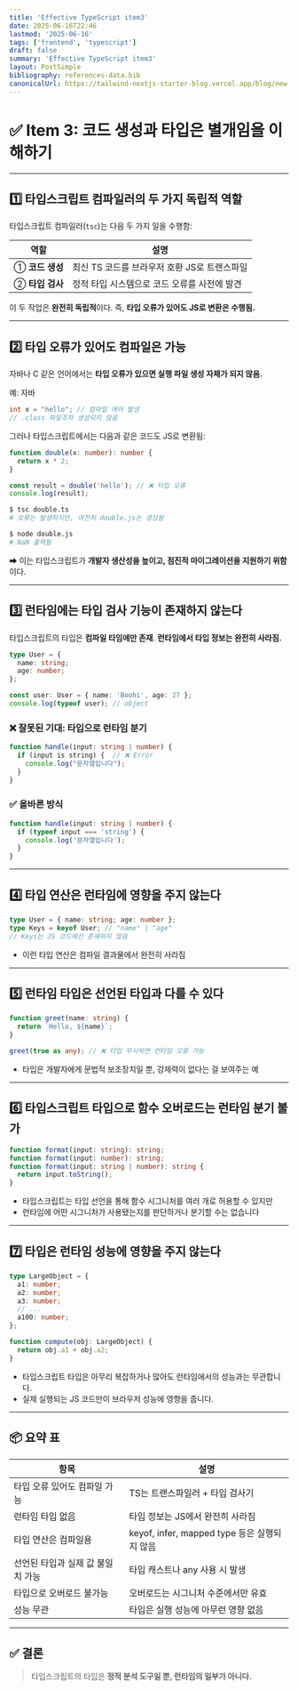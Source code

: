 ```yaml
---
title: 'Effective TypeScript item3'
date: 2025-06-16T22:46
lastmod: '2025-06-16'
tags: ['frontend', 'typescript']
draft: false
summary: 'Effective TypeScript item3'
layout: PostSimple
bibliography: references-data.bib
canonicalUrl: https://tailwind-nextjs-starter-blog.vercel.app/blog/new-features-in-v1/
---
```


# ✅ Item 3: 코드 생성과 타입은 별개임을 이해하기

---

## 1️⃣ 타입스크립트 컴파일러의 두 가지 독립적 역할

타입스크립트 컴파일러(`tsc`)는 다음 두 가지 일을 수행함:

| 역할            | 설명                                         |
| --------------- | -------------------------------------------- |
| ① **코드 생성** | 최신 TS 코드를 브라우저 호환 JS로 트랜스파일 |
| ② **타입 검사** | 정적 타입 시스템으로 코드 오류를 사전에 발견 |

이 두 작업은 **완전히 독립적**이다.
즉, **타입 오류가 있어도 JS로 변환은 수행됨.**

---

## 2️⃣ 타입 오류가 있어도 컴파일은 가능

자바나 C 같은 언어에서는 **타입 오류가 있으면 실행 파일 생성 자체가 되지 않음.**

예: 자바

```java
int x = "hello"; // 컴파일 에러 발생
// .class 파일조차 생성되지 않음
```

그러나 타입스크립트에서는 다음과 같은 코드도 JS로 변환됨:

```ts
function double(x: number): number {
  return x * 2;
}

const result = double('hello'); // ❌ 타입 오류
console.log(result);
```

```bash
$ tsc double.ts
# 오류는 발생하지만, 여전히 double.js는 생성됨

$ node double.js
# NaN 출력됨
```

➡ 이는 타입스크립트가 **개발자 생산성을 높이고, 점진적 마이그레이션을 지원하기 위함**이다.

---

## 3️⃣ 런타임에는 타입 검사 기능이 존재하지 않는다

타입스크립트의 타입은 **컴파일 타임에만 존재**.
**런타임에서 타입 정보는 완전히 사라짐.**

```ts
type User = {
  name: string;
  age: number;
};

const user: User = { name: 'Boohi', age: 27 };
console.log(typeof user); // object
```

### ❌ 잘못된 기대: 타입으로 런타임 분기

```ts
function handle(input: string | number) {
  if (input is string) {  // ❌ Error
    console.log("문자열입니다");
  }
}
```

### ✅ 올바른 방식

```ts
function handle(input: string | number) {
  if (typeof input === 'string') {
    console.log('문자열입니다');
  }
}
```

---

## 4️⃣ 타입 연산은 런타임에 영향을 주지 않는다

```ts
type User = { name: string; age: number };
type Keys = keyof User; // "name" | "age"
// Keys는 JS 코드에선 존재하지 않음
```

- 이런 타입 연산은 컴파일 결과물에서 완전히 사라짐

---

## 5️⃣ 런타임 타입은 선언된 타입과 다를 수 있다

```ts
function greet(name: string) {
  return `Hello, ${name}`;
}

greet(true as any); // ❌ 타입 무시하면 런타임 오류 가능
```

- 타입은 개발자에게 문법적 보조장치일 뿐, 강제력이 없다는 걸 보여주는 예

---

## 6️⃣ 타입스크립트 타입으로 함수 오버로드는 런타임 분기 불가

```ts
function format(input: string): string;
function format(input: number): string;
function format(input: string | number): string {
  return input.toString();
}
```

- 타입스크립트는 타입 선언을 통해 함수 시그니처를 여러 개로 허용할 수 있지만
- 런타임에 어떤 시그니처가 사용됐는지를 판단하거나 분기할 수는 없습니다

---

## 7️⃣ 타입은 런타임 성능에 영향을 주지 않는다

```ts
type LargeObject = {
  a1: number;
  a2: number;
  a3: number;
  // ...
  a100: number;
};

function compute(obj: LargeObject) {
  return obj.a1 + obj.a2;
}
```

- 타입스크립트 타입은 아무리 복잡하거나 많아도 런타임에서의 성능과는 무관합니다.
- 실제 실행되는 JS 코드만이 브라우저 성능에 영향을 줍니다.

---

## 📦 요약 표

| 항목                              | 설명                                         |
| --------------------------------- | -------------------------------------------- |
| 타입 오류 있어도 컴파일 가능      | TS는 트랜스파일러 + 타입 검사기              |
| 런타임 타입 없음                  | 타입 정보는 JS에서 완전히 사라짐             |
| 타입 연산은 컴파일용              | keyof, infer, mapped type 등은 실행되지 않음 |
| 선언된 타입과 실제 값 불일치 가능 | 타입 캐스트나 any 사용 시 발생               |
| 타입으로 오버로드 불가능          | 오버로드는 시그니처 수준에서만 유효          |
| 성능 무관                         | 타입은 실행 성능에 아무런 영향 없음          |

---

## ✅ 결론

> 타입스크립트의 타입은 **정적 분석 도구일 뿐, 런타임의 일부가 아니다.**
